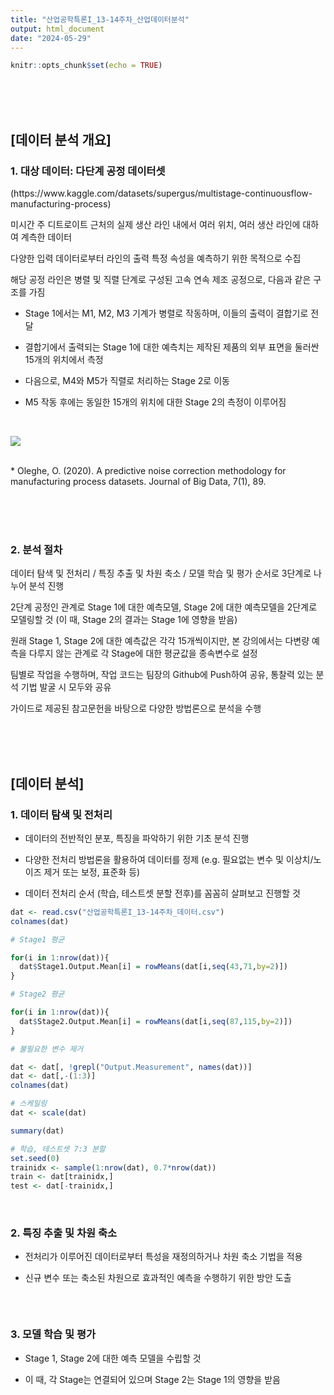 ```yaml
---
title: "산업공학특론I_13-14주차_산업데이터분석"
output: html_document
date: "2024-05-29"
---
```


```r
knitr::opts_chunk$set(echo = TRUE)
```

<br>
<br>
<br>

## [데이터 분석 개요]
### 1. 대상 데이터: 다단계 공정 데이터셋
(https://www.kaggle.com/datasets/supergus/multistage-continuousflow-manufacturing-process)

미시간 주 디트로이트 근처의 실제 생산 라인 내에서 여러 위치, 여러 생산 라인에 대하여 계측한 데이터

다양한 입력 데이터로부터 라인의 출력 특정 속성을 예측하기 위한 목적으로 수집

해당 공정 라인은 병렬 및 직렬 단계로 구성된 고속 연속 제조 공정으로, 다음과 같은 구조를 가짐

* Stage 1에서는 M1, M2, M3 기계가 병렬로 작동하며, 이들의 출력이 결합기로 전달

* 결합기에서 출력되는 Stage 1에 대한 예측치는 제작된 제품의 외부 표면을 둘러싼 15개의 위치에서 측정

* 다음으로, M4와 M5가 직렬로 처리하는 Stage 2로 이동

* M5 작동 후에는 동일한 15개의 위치에 대한 Stage 2의 측정이 이루어짐

<br>

![](w13-14_fig.png)

<br>
* Oleghe, O. (2020). A predictive noise correction methodology for manufacturing process datasets. Journal of Big Data, 7(1), 89.

<br>
<br>
<br>

### 2. 분석 절차

데이터 탐색 및 전처리 / 특징 추출 및 차원 축소 / 모델 학습 및 평가 순서로 3단계로 나누어 분석 진행

2단계 공정인 관계로 Stage 1에 대한 예측모델, Stage 2에 대한 예측모델을 2단계로 모델링할 것 (이 때, Stage 2의 결과는 Stage 1에 영향을 받음)

원래 Stage 1, Stage 2에 대한 예측값은 각각 15개씩이지만, 본 강의에서는 다변량 예측을 다루지 않는 관계로 각 Stage에 대한 평균값을 종속변수로 설정

팀별로 작업을 수행하며, 작업 코드는 팀장의 Github에 Push하여 공유, 통찰력 있는 분석 기법 발굴 시 모두와 공유

가이드로 제공된 참고문헌을 바탕으로 다양한 방법론으로 분석을 수행

<br>
<br>
<br>

## [데이터 분석]
### 1. 데이터 탐색 및 전처리

* 데이터의 전반적인 분포, 특징을 파악하기 위한 기초 분석 진행

* 다양한 전처리 방법론을 활용하여 데이터를 정제
(e.g. 필요없는 변수 및 이상치/노이즈 제거 또는 보정, 표준화 등)

* 데이터 전처리 순서 (학습, 테스트셋 분할 전후)를 꼼꼼히 살펴보고 진행할 것

```r
dat <- read.csv("산업공학특론I_13-14주차_데이터.csv")
colnames(dat)

# Stage1 평균

for(i in 1:nrow(dat)){
  dat$Stage1.Output.Mean[i] = rowMeans(dat[i,seq(43,71,by=2)])
}

# Stage2 평균

for(i in 1:nrow(dat)){
  dat$Stage2.Output.Mean[i] = rowMeans(dat[i,seq(87,115,by=2)])
}

# 불필요한 변수 제거

dat <- dat[, !grepl("Output.Measurement", names(dat))]
dat <- dat[,-(1:3)]
colnames(dat)

# 스케일링
dat <- scale(dat)

summary(dat)

# 학습, 테스트셋 7:3 분할
set.seed(0)
trainidx <- sample(1:nrow(dat), 0.7*nrow(dat))
train <- dat[trainidx,]
test <- dat[-trainidx,]

```

<br>

### 2. 특징 추출 및 차원 축소

* 전처리가 이루어진 데이터로부터 특성을 재정의하거나 차원 축소 기법을 적용

* 신규 변수 또는 축소된 차원으로 효과적인 예측을 수행하기 위한 방안 도출

```r

```

<br>

### 3. 모델 학습 및 평가

* Stage 1, Stage 2에 대한 예측 모델을 수립할 것

* 이 때, 각 Stage는 연결되어 있으며 Stage 2는 Stage 1의 영향을 받음

```r

```
